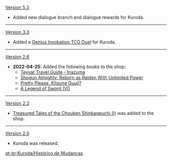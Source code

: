 {{Change History/Header}}
[[Version 5.3]]
* Added new dialogue branch and dialogue rewards for Kuroda.
----
[[Version 3.3]]
* Added a [[Genius Invokation TCG/Stage/Kuroda/Duel: Kuroda|Genius Invokation TCG Duel]] for Kuroda.
----
[[Version 2.6]]
* '''2022-04-25:''' Added the following books to the shop:
** [[Teyvat Travel Guide - Inazuma]]
** [[Shogun Almighty: Reborn as Raiden With Unlimited Power]]
** [[Pretty Please, Kitsune Guuji?]]
** [[A Legend of Sword (VI)]]
----
[[Version 2.2]]
* [[Treasured Tales of the Chouken Shinkageuchi (I)]] was added to the shop.
----
[[Version 2.0]]
* Kuroda was released.
<noinclude>


[[pt-br:Kuroda/Histórico de Mudanças]]
</noinclude>